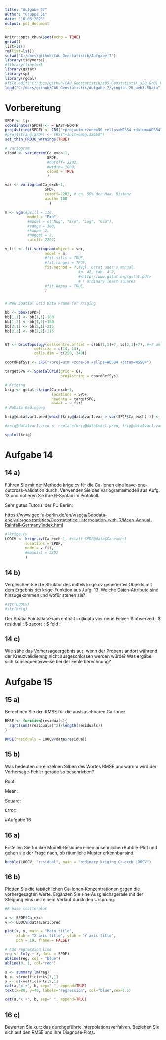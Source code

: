```yaml
---
title: "Aufgabe 07"
author: "Gruppe 01"
date: "16.06.2020"
output: pdf_document
---
```


```r
knitr::opts_chunk$set(echo = TRUE)
getwd()
list=ls()
rm(list=ls())
setwd("C:/docs/github/CAU_Geostatistik/Aufgabe_7")
library(tidyverse)
#library(tinytex)
library(gstat)
library(sp)
library(rgdal)
#file.edit("C:/docs/github/CAU_Geostatistik/z05_Geostatistik_s20_Gr01.Rmd")
load("C:/docs/github/CAU_Geostatistik/Aufgabe_7/yingtan_20_ueb3.RData")
```

# Vorbereitung

```r
SPDF <- ljz
coordinates(SPDF) <- ~ EAST+NORTH
proj4string(SPDF) <- CRS("+proj=utm +zone=50 +ellps=WGS84 +datum=WGS84")
#proj4string(SPDF) <- CRS("+init=epsg:32650")
set_thin_PROJ6_warnings(TRUE)

# Variogram
cloud <- variogram(Ca_exch~1,
                   SPDF, 
                   #cutoff= 2202, 
                   #width= 1000, 
                   cloud = TRUE
                   )

var <- variogram(Ca_exch~1, 
                  SPDF, 
                  cutoff=2202, # ca. 50% der Max. Distanz
                  width= 100 
                    )

m <- vgm(#psill = 110,
          model = "Exp",
          #model = c("Nug", "Exp", "Log", "Gau"),
          #range = 300,
          #kappa= 2,
          #nugget = 2, 
          cutoff= 2202)

v_fit <- fit.variogram(object = var,
                  model = m,
                  #fit.sills = TRUE,
                  #fit.ranges = TRUE,
                  fit.method = 7,#vgl. Gstat user's manual, 
                                 #p. 42, tab. 4.2,
                                 #<http://www.gstat.org/gstat.pdf>
                                 # 7 ordinary least squares
                  #fit.kappa = TRUE,
                  )


# New Spatial Grid Data Frame for Kriging

bb <- bbox(SPDF)
bb[1,1] <- bb[1,1]-180
bb[1,2] <- bb[1,2]+180
bb[2,1] <- bb[2,1]-215
bb[2,2] <- bb[2,2]+215


GT <- GridTopology(cellcentre.offset = c(bb[1,1]+7, bb[2,1]+7), #+7 um Zelennmitte
             cellsize = c(14, 14),
             cells.dim = c(250, 340)) 

coordRefSys <- CRS("+proj=utm +zone=50 +ellps=WGS84 +datum=WGS84")

targetSPG <- SpatialGrid(grid = GT,
                         proj4string = coordRefSys)

# Kriging
krig <- gstat::krige(Ca_exch~1, 
                     locations = SPDF,
                     newdata = targetSPG, 
                     model = v_fit)
# NoData Bedingung

krig@data$var1.pred[which(krig@data$var1.var > var(SPDF$Ca_exch) )] <- NA

#krig@data$var1.pred <- replace(krig@data$var1.pred, krig@data$var1.var > var(SPDF$Ca_exch), NA) # Alternative NoData Umsetzung

spplot(krig)
```


# Aufgabe 14

## 14 a)
Führen Sie mit der Methode krige.cv für die Ca-Ionen eine leave-one-outcross-validation durch. 
Verwenden Sie das Variogrammmodell aus Aufg. 13 
und notieren Sie ihre R-Syntax im Protokoll.

Sehr gutes Tutorial der FU Berlin:

<https://www.geo.fu-berlin.de/en/v/soga/Geodata-analysis/geostatistics/Geostatistical-interpolation-with-R/Mean-Annual-Rainfall-Germany/index.html>

```r
#?krige.cv
LOOCV <- krige.cv(Ca_exch~1, #statt SPDF@data$Ca_exch~1
         locations = SPDF, 
         model= v_fit,
         #maxdist = 2202
         )
```

## 14 b)
Vergleichen Sie die Struktur des mittels krige.cv generierten Objekts mit
dem Ergebnis der krige-Funktion aus Aufg. 13. Welche Daten-Attribute sind
hinzugekommen und wofür stehen sie? 

```r
#str(LOOCV)
#str(krig)
```

Der SpatialPointsDataFram enthält in @data vier neue Felder:
$ observed : 
$ residual : 
$ zscore   : 
$ fold     : 


## 14 c)
Wie sähe das Vorhersageergebnis aus, wenn der Probenstandort während
der Kreuzvalidierung nicht ausgeschlossen werden würde? Was ergäbe sich
konsequenterweise bei der Fehlerberechnung? 



# Aufgabe 15

## 15 a)
Berechnen Sie den RMSE für die austauschbaren Ca-Ionen

```r
RMSE <- function(residuals){
  sqrt(sum((residuals)^2)/length(residuals))
}

RMSE(residuals = LOOCV@data$residual)
```


## 15 b)
Was bedeuten die einzelnen Silben des Wortes RMSE und warum wird
der Vorhersage-Fehler gerade so beschrieben?

Root:

Mean:

Square:

Error:


#Aufgabe 16

## 16 a)
Erstellen Sie für ihre Modell-Residuen einen ansehnlichen Bubble-Plot
und gehen sie der Frage nach, ob räumliche Muster erkennbar sind.

```r
bubble(LOOCV, "residual", main = "ordinary kriging Ca-exch LOOCV")

```




## 16 b)
Plotten Sie die tatsächlichen Ca-Ionen-Konzentrationen gegen die vorhergesagten Werte. 
Ergänzen Sie eine Ausgleichsgerade mit der Steigung eins
und einem Verlauf durch den Ursprung.

```r
#R base scatterplot

x <- SPDF$Ca_exch
y <- LOOCV@data$var1.pred

plot(x, y, main = "Main title",
     xlab = "X axis title", ylab = "Y axis title",
     pch = 19, frame = FALSE)

# Add regression line
reg <- lm(y ~ x, data = SPDF)
abline(reg, col = "blue")
abline(0, 1, col="red")

s <- summary.lm(reg)
b <- s$coefficients[1,1]
a <- s$coefficients[2,1]
cat(a,"x +", b, sep=" ", append=TRUE)
text(x=80, y=40, labels="regression", col="blue",cex=0.6)

cat(a,"x +", b, sep=" ", append=TRUE)


```


## 16 c)
Bewerten Sie kurz das durchgeführte Interpolationsverfahren. Beziehen
Sie sich auf den RMSE und ihre Diagnose-Plots.

